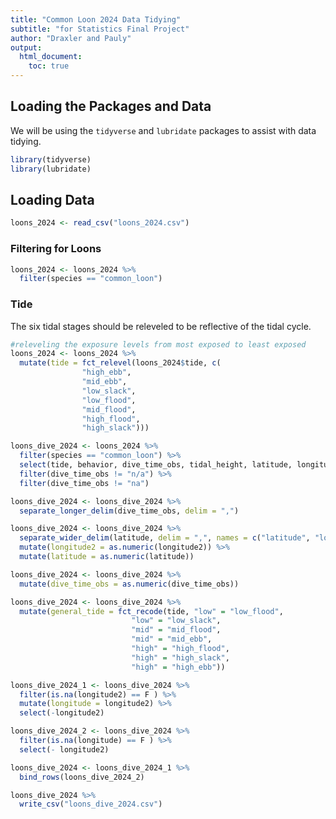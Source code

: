 ```yaml
---
title: "Common Loon 2024 Data Tidying"
subtitle: "for Statistics Final Project"
author: "Draxler and Pauly"
output: 
  html_document: 
    toc: true
---
```

## Loading the Packages and Data

We will be using the `tidyverse` and `lubridate` packages to assist with data tidying. 

```r
library(tidyverse)
library(lubridate)
```

## Loading Data
```r
loons_2024 <- read_csv("loons_2024.csv")
```

### Filtering for Loons
```r
loons_2024 <- loons_2024 %>% 
  filter(species == "common_loon")
```

### Tide
The six tidal stages should be releveled to be reflective of the tidal cycle. 

```r
#releveling the exposure levels from most exposed to least exposed 
loons_2024 <- loons_2024 %>% 
  mutate(tide = fct_relevel(loons_2024$tide, c(
                "high_ebb", 
                "mid_ebb",
                "low_slack",
                "low_flood", 
                "mid_flood",
                "high_flood", 
                "high_slack")))
```


```r
loons_dive_2024 <- loons_2024 %>% 
  filter(species == "common_loon") %>% 
  select(tide, behavior, dive_time_obs, tidal_height, latitude, longitude, meters_offshore, location) %>% 
  filter(dive_time_obs != "n/a") %>% 
  filter(dive_time_obs != "na")

loons_dive_2024 <- loons_dive_2024 %>% 
  separate_longer_delim(dive_time_obs, delim = ",")

loons_dive_2024 <- loons_dive_2024 %>% 
  separate_wider_delim(latitude, delim = ",", names = c("latitude", "longitude2"), too_few = "align_start") %>% 
  mutate(longitude2 = as.numeric(longitude2)) %>% 
  mutate(latitude = as.numeric(latitude))

loons_dive_2024 <- loons_dive_2024 %>%
  mutate(dive_time_obs = as.numeric(dive_time_obs))

loons_dive_2024 <- loons_dive_2024 %>% 
  mutate(general_tide = fct_recode(tide, "low" = "low_flood", 
                           "low" = "low_slack",
                           "mid" = "mid_flood",
                           "mid" = "mid_ebb",
                           "high" = "high_flood",
                           "high" = "high_slack",
                           "high" = "high_ebb"))

loons_dive_2024_1 <- loons_dive_2024 %>% 
  filter(is.na(longitude2) == F ) %>% 
  mutate(longitude = longitude2) %>% 
  select(-longitude2)

loons_dive_2024_2 <- loons_dive_2024 %>% 
  filter(is.na(longitude) == F ) %>% 
  select(- longitude2)

loons_dive_2024 <- loons_dive_2024_1 %>% 
  bind_rows(loons_dive_2024_2)

loons_dive_2024 %>% 
  write_csv("loons_dive_2024.csv")
```




















